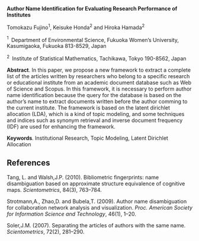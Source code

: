 <span>**Author Name Identification for Evaluating Research Performance
of Institutes**</span>

Tomokazu Fujino$^1$, Keisuke Honda$^2$ and Hiroka Hamada$^2$

$^1 \;$ Department of Environmental Science, Fukuoka Women’s University,
Kasumigaoka, Fukuoka 813-8529, Japan

$^2 \;$ Institute of Statistical Mathematics, Tachikawa, Tokyo 190-8562,
Japan

<span>**Abstract**</span>. In this paper, we propose a new framework to
extract a complete list of the articles written by researchers who
belong to a specific research or educational institute from an academic
document database such as Web of Science and Scopus. In this framework,
it is necessary to perform author name identification because the query
for the database is based on the author’s name to extract documents
written before the author comming to the current institute. The
framework is based on the latent dirichlet allocation (LDA), which is a
kind of topic modeling, and some techniques and indices such as synonym
retrieval and inverse document frequency (IDF) are used for enhancing
the framework.

<span>**Keywords**</span>. Institutional Research, Topic Modeling,
Latent Dirichlet Allocation

References {#references .unnumbered}
----------

Tang, L. and Walsh,J.P. (2010). Bibliometric fingerprints: name
disambiguation based on approximate structure equivalence of cognitive
maps. *Scientometrics*, 84(3), 763–784.

Strotmann,A., Zhao,D. and Bubela,T. (2009). Author name disambiguation
for collaboration network analysis and visualization. *Proc. American
Society for Information Science and Technology*, 46(1), 1–20.

Soler,J.M. (2007). Separating the articles of authors with the same
name. *Scientometrics*, 72(2), 281–290.

